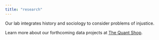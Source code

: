 ```yaml
---
title: "research"
---
```


Our lab integrates history and sociology to consider problems of injustice.

Learn more about our forthcoming data projects at [The Quant Shop](https://github.com/quant-shop).
